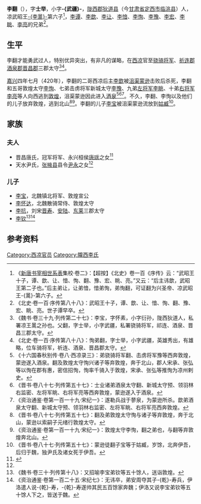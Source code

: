 '''李翻'''（{{bd|？||5世纪| ？|catIdx=L}}），字'''士举'''，小字'''-{武疆}-'''，[[陇西郡|陇西郡]][[狄道县|狄道县]]（今[[甘肃省|甘肃省]][[定西市|定西市]][[临洮县|临洮县]]）人，凉武昭王[[李暠|-{李暠}-]]第六子<ref>《[[新唐書宰相世系表|新唐书宰相世系表]]集校·卷二》：【超按】《北史》卷一百《序传》云：“武昭王十子，谭、歆、让、愔、恂、翻、豫、宏、眺、亮。”又云：“后主讳歆，武昭王第二子也。”后主弟让，让弟愔，愔弟恂，弟恂翻，可证翻为兴圣帝、凉武昭王-{暠}-第六子。</ref>，[[李谭|李谭]]、[[李歆|李歆]]、[[李让_(西凉)|李让]]、[[李愔_(西凉)|李愔]]、[[李恂_(西凉)|李恂]]、[[李豫_(西凉)|李豫]]、[[李宏_(西凉)|李宏]]、[[李眺|李眺]]、[[李亮_(西凉)|李亮]]的兄弟<ref>《北史·卷一百·序传第八十八》：武昭王十子，谭、歆、让、愔、恂、翻、豫、宏、眺、亮。世子谭早卒。</ref>。

==生平==
李翻才能勇武过人，特别优异突出，有非凡的谋略，在[[西凉|西凉]]官至[[骁骑将军|骁骑将军]]、[[祈连郡|祈连郡]][[酒泉郡|酒泉郡]][[晋昌郡|晋昌郡]]三郡太守<ref>《魏书·卷三十九·列传第二十七》：李宝，字怀素，小字衍孙，陇西狄道人，私署凉王暠之孙也。父翻，字士举，小字武疆，私署骁骑将军，祁连、酒泉、晋昌三郡太守。</ref><ref>《北史·卷一百·序传第八十八》：恂弟翻，字士举，小字武疆，英雄秀出，有雄略，位车骑将军，祈连、酒泉、晋昌郡太守。</ref>。

[[嘉兴_(西凉)|嘉兴]]四年七月（420年），李翻的二哥西凉后主[[李歆|李歆]]被[[沮渠蒙逊|沮渠蒙逊]]击败后杀死，李翻和五哥敦煌太守[[李恂_(西凉)|李恂]]、七弟击虏将军新城太守[[李豫_(西凉)|李豫]]、九弟[[左将军|左将军]][[李眺|李眺]]、十弟[[右将军|右将军]][[李亮_(西凉)|李亮]]等人向西逃到[[敦煌|敦煌]]，沮渠蒙逊因此进入[[酒泉|酒泉]]<ref>《十六国春秋别传·卷八·西凉录三》：弟骁骑将军翻、击虏将军豫等西奔敦煌，蒙逊遂入酒泉。翻及敦煌太守恂兴诸子等弃敦煌，奔于北山，郡人宋承、张弘等以恂在郡有惠，密信招恂，恂率千骑入于敦煌，宋承、张弘等推恂为凉州剌史。</ref><ref>《晋书·卷八十七·列传第五十七》：士业诸弟酒泉太守翻、新城太守预、领羽林右监密、左将军眺、右将军亮等西奔敦煌，蒙逊遂入于酒泉。</ref><ref>《资治通鉴·卷第一百一十九·宋纪一》：遂勒兵战于蓼泉，为蒙逊所杀。歆弟酒泉太守翻、新城太守预、领羽林右监密、左将军眺、右将军亮西奔敦煌。</ref>。不久，李翻、李恂以及他们的儿子放弃敦煌，逃到北山<ref>《晋书·卷八十七·列传第五十七》：翻及弟敦煌太守恂与诸子等弃敦煌，奔于北山，蒙逊以索嗣子元绪行敦煌太守。</ref><ref>《资治通鉴·卷第一百一十九·宋纪一》：敦煌太守李恂，翻之弟也，与翻等弃敦煌奔北山。</ref>。李翻的儿子[[李宝_(北魏)|李宝]]被沮渠蒙逊流放到[[姑臧|姑臧]]<ref>《晋书·卷八十七·列传第五十七》：蒙逊徒翻子宝等于姑臧，岁馀，北奔伊吾，后归于魏，独尹氏及诸女死于伊吾。</ref>。

==家族==
{{main|陇西李氏世系图}}

===夫人===
*晋昌唐氏，冠军将军、永兴桓侯[[唐瑶|唐瑶]]之女<ref name=autogenerated1>{{Cite book | author = 罗新，叶炜著 | title = 《新出魏晋南北朝墓志疏证》 | location = 北京市 | publisher = 中华书局 | date =2004| pages =58-60 |ISBN =7-101-04320-8| accessdate = 2013-09-26 | url = | language= zh-cn| quote = }}</ref>
*天水尹氏，[[张掖县|张掖县]]县令[[尹永|尹永]]之女<ref name=autogenerated1 />

===儿子===
*[[李宝_(北魏)|李宝]]，北魏镇北将军、敦煌宣公
*[[李怀达|李怀达]]，北魏散骑常侍、敦煌太守
*[[李抗|李抗]]，刘宋[[晋寿郡|晋寿]]、[[安陆郡|安陆]]、[[东莱郡|东莱]]三郡太守
*[[李钦|李钦]]<ref>《魏书·卷三十·列传第十八》：又招喻李宝弟钦等五十馀人，送诣敦煌。</ref><ref>《资治通鉴·卷第一百二十五·宋纪七》：无讳卒，弟安周夺其子-{乾}-寿兵，伊洛遣人说-{乾}-寿，-{乾}-寿遂帅其民五百馀家奔魏；伊洛又说李宝弟钦等五十馀人下之，皆送于魏。</ref>

==参考资料==
{{reflist}}

[[Category:西凉官员|Category:西凉官员]]
[[Category:隴西李氏|Category:隴西李氏]]